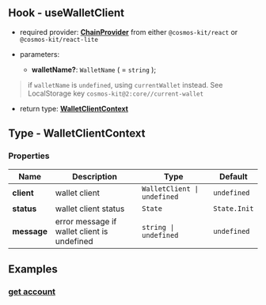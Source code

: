 ## Hook - useWalletClient

- required provider: [**ChainProvider**](../provider/chain-provider) from either `@cosmos-kit/react` or `@cosmos-kit/react-lite`

- parameters:
  - **walletName?**: `WalletName` ( = `string` );

> if `walletName` is `undefined`, using `currentWallet` instead. See LocalStorage key `cosmos-kit@2:core//current-wallet`

- return type: [**WalletClientContext**](#type---walletclientcontext)

## Type - WalletClientContext

### Properties

| Name        | Description                                 | Type                        | Default      |
| ----------- | ------------------------------------------- | --------------------------- | ------------ |
| **client**  | wallet client                               | `WalletClient \| undefined` | `undefined`  |
| **status**  | wallet client status                        | `State`                     | `State.Init` |
| **message** | error message if wallet client is undefined | `string \| undefined`       | `undefined`  |

## Examples

### [get account](https://github.com/hyperweb-io/cosmos-kit/blob/main/packages/example/pages/tx.tsx)

